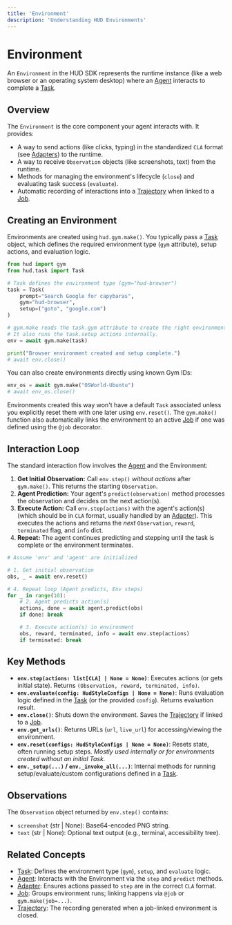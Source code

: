 ```yaml
---
title: 'Environment'
description: 'Understanding HUD Environments'
---
```


# Environment

An `Environment` in the HUD SDK represents the runtime instance (like a web browser or an operating system desktop) where an [Agent](/concepts/agent) interacts to complete a [Task](/concepts/task).

## Overview

The `Environment` is the core component your agent interacts with. It provides:

*   A way to send actions (like clicks, typing) in the standardized `CLA` format (see [Adapters](/concepts/adapter)) to the runtime.
*   A way to receive `Observation` objects (like screenshots, text) from the runtime.
*   Methods for managing the environment's lifecycle (`close`) and evaluating task success (`evaluate`).
*   Automatic recording of interactions into a [Trajectory](/concepts/trajectory) when linked to a [Job](/concepts/job).

## Creating an Environment

Environments are created using `hud.gym.make()`. You typically pass a [Task](/concepts/task) object, which defines the required environment type (`gym` attribute), setup actions, and evaluation logic.

```python
from hud import gym
from hud.task import Task

# Task defines the environment type (gym="hud-browser")
task = Task(
    prompt="Search Google for capybaras",
    gym="hud-browser",
    setup=("goto", "google.com")
)

# gym.make reads the task.gym attribute to create the right environment
# It also runs the task.setup actions internally.
env = await gym.make(task)

print("Browser environment created and setup complete.")
# await env.close()
```

You can also create environments directly using known Gym IDs:

```python
env_os = await gym.make("OSWorld-Ubuntu")
# await env_os.close()
```

Environments created this way won't have a default `Task` associated unless you explicitly reset them with one later using `env.reset()`. The `gym.make()` function also automatically links the environment to an active [Job](/concepts/job) if one was defined using the `@job` decorator.

## Interaction Loop

The standard interaction flow involves the [Agent](/concepts/agent) and the Environment:

1.  **Get Initial Observation:** Call `env.step()` *without actions* after `gym.make()`. This returns the starting `Observation`.
2.  **Agent Prediction:** Your agent's `predict(observation)` method processes the observation and decides on the next action(s).
3.  **Execute Action:** Call `env.step(actions)` with the agent's action(s) (which should be in `CLA` format, usually handled by an [Adapter](/concepts/adapter)). This executes the actions and returns the *next* `Observation`, `reward`, `terminated` flag, and `info` dict.
4.  **Repeat:** The agent continues predicting and stepping until the task is complete or the environment terminates.

```python
# Assume 'env' and 'agent' are initialized

# 1. Get initial observation
obs, _ = await env.reset()

# 4. Repeat loop (Agent predicts, Env steps)
for _ in range(10):
    # 2. Agent predicts action(s)
    actions, done = await agent.predict(obs)
    if done: break

    # 3. Execute action(s) in environment
    obs, reward, terminated, info = await env.step(actions)
    if terminated: break
```

## Key Methods

*   **`env.step(actions: list[CLA] | None = None)`**: Executes actions (or gets initial state). Returns `(Observation, reward, terminated, info)`.
*   **`env.evaluate(config: HudStyleConfigs | None = None)`**: Runs evaluation logic defined in the [Task](/concepts/task) (or the provided `config`). Returns evaluation result.
*   **`env.close()`**: Shuts down the environment. Saves the [Trajectory](/concepts/trajectory) if linked to a [Job](/concepts/job).
*   **`env.get_urls()`**: Returns URLs (`url`, `live_url`) for accessing/viewing the environment.
*   **`env.reset(configs: HudStyleConfigs | None = None)`**: Resets state, often running setup steps. *Mostly used internally or for environments created without an initial Task.*
*   **`env._setup(...)` / `env._invoke_all(...)`**: Internal methods for running setup/evaluate/custom configurations defined in a [Task](/concepts/task).

## Observations

The `Observation` object returned by `env.step()` contains:

*   `screenshot` (str | None): Base64-encoded PNG string.
*   `text` (str | None): Optional text output (e.g., terminal, accessibility tree).

## Related Concepts

*   [Task](/concepts/task): Defines the environment type (`gym`), `setup`, and `evaluate` logic.
*   [Agent](/concepts/agent): Interacts with the Environment via the `step` and `predict` methods.
*   [Adapter](/concepts/adapter): Ensures actions passed to `step` are in the correct `CLA` format.
*   [Job](/concepts/job): Groups environment runs; linking happens via `@job` or `gym.make(job=...)`.
*   [Trajectory](/concepts/trajectory): The recording generated when a job-linked environment is closed.
